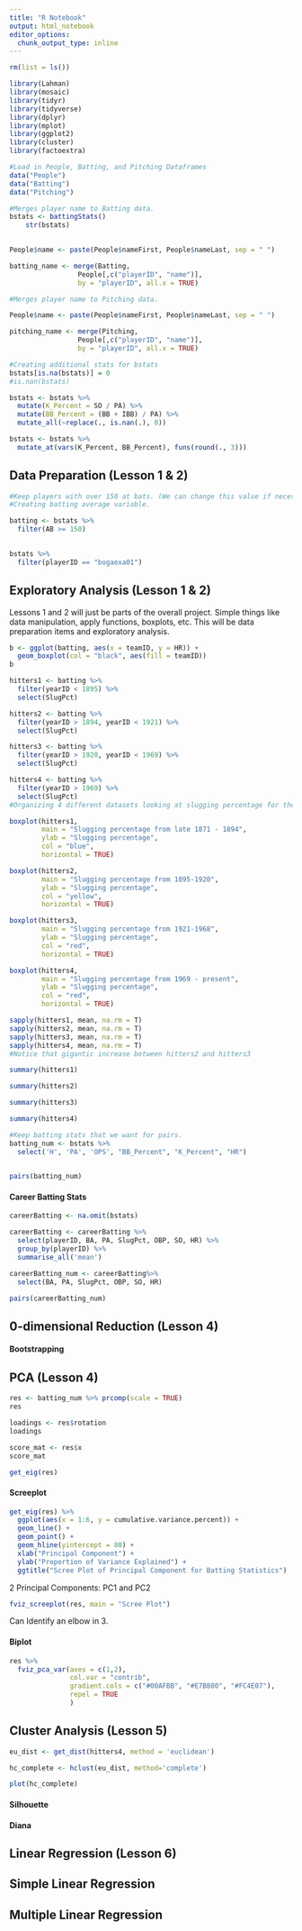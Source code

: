 ```yaml
---
title: "R Notebook"
output: html_notebook
editor_options: 
  chunk_output_type: inline
---
```


```r
rm(list = ls())

library(Lahman)
library(mosaic)
library(tidyr)
library(tidyverse)
library(dplyr)
library(mplot)
library(ggplot2)
library(cluster)
library(factoextra)
```

```r
#Load in People, Batting, and Pitching Dataframes
data("People") 
data("Batting")
data("Pitching")
```

```r
#Merges player name to Batting data. 
bstats <- battingStats()
	str(bstats)
	

People$name <- paste(People$nameFirst, People$nameLast, sep = " ")

batting_name <- merge(Batting,
                 People[,c("playerID", "name")],
                 by = "playerID", all.x = TRUE)

#Merges player name to Pitching data.

People$name <- paste(People$nameFirst, People$nameLast, sep = " ")

pitching_name <- merge(Pitching,
                 People[,c("playerID", "name")],
                 by = "playerID", all.x = TRUE)
```

```r
#Creating additional stats for bstats
bstats[is.na(bstats)] = 0
#is.nan(bstats)

bstats <- bstats %>%
  mutate(K_Percent = SO / PA) %>%
  mutate(BB_Percent = (BB + IBB) / PA) %>%
  mutate_all(~replace(., is.nan(.), 0))

```

```r
bstats <- bstats %>%
  mutate_at(vars(K_Percent, BB_Percent), funs(round(., 3)))
```

## Data Preparation (Lesson 1 & 2)

```r
#Keep players with over 150 at bats. (We can change this value if necessary).
#Creating batting average variable.

batting <- bstats %>%
  filter(AB >= 150)
  
```

```r
bstats %>%
  filter(playerID == "bogaexa01")
```

## Exploratory Analysis (Lesson 1 & 2)
Lessons 1 and 2 will just be parts of the overall project. Simple things like data manipulation, apply functions, boxplots, etc. This will be data preparation items and exploratory analysis.

```r
b <- ggplot(batting, aes(x = teamID, y = HR)) +
  geom_boxplot(col = "black", aes(fill = teamID))
b

```

```r
hitters1 <- batting %>%
  filter(yearID < 1895) %>%
  select(SlugPct)

hitters2 <- batting %>%
  filter(yearID > 1894, yearID < 1921) %>%
  select(SlugPct)

hitters3 <- batting %>%
  filter(yearID > 1920, yearID < 1969) %>%
  select(SlugPct)

hitters4 <- batting %>%
  filter(yearID > 1969) %>%
  select(SlugPct)
#Organizing 4 different datasets looking at slugging percentage for the following boxplots. All of these are somewhat different eras, with the most dramatic split being from before 1920 (pre-Babe Ruth) and after 1920 (during and post-Babe Ruth)
```

```r
boxplot(hitters1,
        main = "Slugging percentage from late 1871 - 1894",
        ylab = "Slugging percentage",
        col = "blue",
        horizontal = TRUE)
```

```r
boxplot(hitters2, 
        main = "Slugging percentage from 1895-1920",
        ylab = "Slugging percentage",
        col = "yellow",
        horizontal = TRUE)
```

```r
boxplot(hitters3, 
        main = "Slugging percentage from 1921-1968",
        ylab = "Slugging percentage",
        col = "red",
        horizontal = TRUE)
```

```r
boxplot(hitters4, 
        main = "Slugging percentage from 1969 - present",
        ylab = "Slugging percentage",
        col = "red",
        horizontal = TRUE)
```


```r
sapply(hitters1, mean, na.rm = T)
sapply(hitters2, mean, na.rm = T)
sapply(hitters3, mean, na.rm = T)
sapply(hitters4, mean, na.rm = T)
#Notice that gigantic increase between hitters2 and hitters3
```

```r
summary(hitters1)
```

```r
summary(hitters2)
```

```r
summary(hitters3)
```

```r
summary(hitters4)
```

```r
#Keep batting stats that we want for pairs.
batting_num <- bstats %>%
  select('H', 'PA', 'OPS', "BB_Percent", "K_Percent", "HR")
  
```

```r
pairs(batting_num)
```
#### Career Batting Stats
```r
careerBatting <- na.omit(bstats)
```

```r
careerBatting <- careerBatting %>%
  select(playerID, BA, PA, SlugPct, OBP, SO, HR) %>%
  group_by(playerID) %>%
  summarise_all('mean')
```

```r
careerBatting_num <- careerBatting%>%
  select(BA, PA, SlugPct, OBP, SO, HR)

pairs(careerBatting_num)
```


## 0-dimensional Reduction (Lesson 4)


#### Bootstrapping

## PCA (Lesson 4)
```r
res <- batting_num %>% prcomp(scale = TRUE)
res
```

```r
loadings <- res$rotation
loadings
```

```r
score_mat <- res$x
score_mat
```


```r
get_eig(res)
```

#### Screeplot
```r
get_eig(res) %>%
  ggplot(aes(x = 1:6, y = cumulative.variance.percent)) +
  geom_line() +
  geom_point() +
  geom_hline(yintercept = 80) +
  xlab("Principal Component") +
  ylab("Proportion of Variance Explained") +
  ggtitle("Scree Plot of Principal Component for Batting Statistics")
```

2 Principal Components: PC1 and PC2

```r
fviz_screeplot(res, main = "Scree Plot")
```

Can Identify an elbow in 3.

#### Biplot
```r
res %>%
  fviz_pca_var(axes = c(1,2),
               col.var = "contrib",
               gradient.cols = c("#00AFBB", "#E7B800", "#FC4E07"),
               repel = TRUE
               )
```


## Cluster Analysis (Lesson 5)
```r
eu_dist <- get_dist(hitters4, method = 'euclidean')
```

```r
hc_complete <- hclust(eu_dist, method='complete')

plot(hc_complete)
```

#### Silhouette

#### Diana

## Linear Regression (Lesson 6)

## Simple Linear Regression

## Multiple Linear Regression
